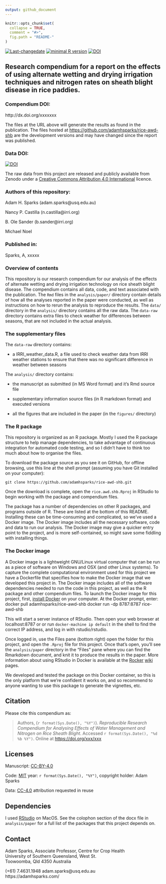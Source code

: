 ```yaml
---
output: github_document
---
```


<!-- README.md is generated from README.Rmd. Please edit that file -->

```r
knitr::opts_chunk$set(
  collapse = TRUE,
  comment = "#>",
  fig.path = "README-"
)
```

[![Last-changedate](https://img.shields.io/badge/last%20change-`r gsub('-', '--', Sys.Date())`-brightgreen.svg)](https://github.com/adamhsparks/rice.awd.pests/commits/master) [![minimal R version](https://img.shields.io/badge/R%3E%3D-`r as.character(getRversion())`-brightgreen.svg)](https://cran.r-project.org/) [![DOI](https://zenodo.org/badge/DOI/10.5281/zenodo.3889800.svg)](https://doi.org/10.5281/zenodo.3889800)


## Research compendium for a report on the effects of using alternate wetting and drying irrigation techniques and nitrogen rates on sheath blight disease in rice paddies.

### Compendium DOI: 
 
http://dx.doi.org/xxxxxxx

The files at the URL above will generate the results as found in the publication.
The files hosted at <https://github.com/adamhsparks/rice-awd-shb> are the development versions and may have changed since the report was published.

### Data DOI:

[![DOI](https://zenodo.org/badge/DOI/10.5281/zenodo.3889800.svg)](https://doi.org/10.5281/zenodo.3889800)

The raw data from this project are released and publicly available from Zenodo under a [Creative Commons Attribution 4.0 International](http://creativecommons.org/licenses/by/4.0/legalcode) licence.

### Authors of this repository:

Adam H. Sparks (adam.sparks@usq.edu.au)

Nancy P. Castilla (n.castilla@irri.org)

B. Ole Sander (b.sander@irri.org)

Michael Noel

### Published in: 

Sparks, A,  xxxxx 

### Overview of contents

This repository is our research compendium for our analysis of the effects of alternate wetting and drying irrigation technology on rice sheath blight disease.
The compendium contains all data, code, and text associated with the publication.
The `Rmd` files in the `analysis/paper/` directory contain details of how all the analyses reported in the paper were conducted, as well as instructions on how to rerun the analysis to reproduce the results.
The `data/` directory in the `analysis/` directory contains all the raw data.
The `data-raw` directory contains extra files to check weather for differences between seasons, that are not included in the actual analysis.

### The supplementary files

The `data-raw` directory contains:

- a IRRI_weather_data.R, a file used to check weather data from IRRI weather stations to ensure that there was no significant difference in weather between seasons

The `analysis/` directory contains:

- the manuscript as submitted (in MS Word format) and it's Rmd source file

- supplementary information source files (in R markdown format) and executed versions

- all the figures that are included in the paper (in the `figures/` directory)

### The R package 

This repository is organized as an R package.
Mostly I used the R package structure to help manage dependencies, to take advantage of continuous integration for automated code testing, and so I didn't have to think too much about how to organise the files. 

To download the package source as you see it on GitHub, for offline browsing, use this line at the shell prompt (assuming you have Git installed on your computer):

```
git clone https://github.com/adamhsparks/rice-awd-shb.git
```

Once the download is complete, open the `rice.awd.shb.Rproj` in RStudio to begin working with the package and compendium files. 

The package has a number of dependencies on other R packages, and programs outside of R.
These are listed at the bottom of this README.
Installing these can be time-consuming and complicated, so we've used a Docker image.
The Docker image includes all the necessary software, code and data to run our analysis.
The Docker image may give a quicker entry point to the project, and is more self-contained, so might save some fiddling with installing things.

### The Docker image 

A Docker image is a lightweight GNU/Linux virtual computer that can be run as a piece of software on Windows and OSX (and other Linux systems).
To capture the complete computational environment used for this project we have a Dockerfile that specifies how to make the Docker image that we developed this project in.
The Docker image includes all of the software dependencies needed to run the code in this project, as well as the R package and other compendium files.
To launch the Docker image for this project, first, [install Docker](https://docs.docker.com/installation/) on your computer.
At the Docker prompt, enter: 
    docker pull adamhsparks/rice-awd-shb
    docker run -dp 8787:8787 rice-awd-shb

This will start a server instance of RStudio.
Then open your web browser at localhost:8787 or or run `docker-machine ip default` in the shell to find the
correct IP address, and log in with rstudio/rstudio.

Once logged in, use the Files pane (bottom right) open the folder for this project, and open the `.Rproj` file for this project.
Once that's open, you'll see the `analysis/paper` directory in the "Files" pane where you can find the Rmarkdown document, and knit it to produce the results in the paper.
More information about using RStudio in Docker is available at the [Rocker](https://github.com/rocker-org)
[wiki](https://github.com/rocker-org/rocker/wiki/Using-the-RStudio-image) pages.
 
We developed and tested the package on this Docker container, so this is the only platform that we're confident it works on, and so recommend to anyone wanting to use this package to generate the vignettes, etc. 

## Citation

Please cite this compendium as:

> Authors, (`r format(Sys.Date(), "%Y")`). _Reproducible Research Compendium for Analysing Effects of Water Management and Nitrogen on Rice Sheath Blight_. Accessed `r format(Sys.Date(), "%d %b %Y")`. Online at <https://doi.org/xxx/xxx>

## Licenses

Manuscript: [CC-BY-4.0](http://creativecommons.org/licenses/by/4.0/)

Code: [MIT](http://opensource.org/licenses/MIT) year: `r format(Sys.Date(), "%Y")`, copyright holder: Adam Sparks

Data: [CC-4.0](http://creativecommons.org/licenses/by/4.0/legalcode) attribution requested in reuse

## Dependencies

I used [RStudio](http://www.rstudio.com/products/rstudio/) on MacOS.
See the colophon section of the docx file in `analysis/paper` for a full list of the packages that this project depends on. 

## Contact

Adam Sparks, Associate Professor, Centre for Crop Health  
University of Southern Queensland, West St.  
Toowoomba, Qld 4350 Australia

(+61) 7.4631.1948   adam.sparks@usq.edu.au  
https://adamhsparks.com/
